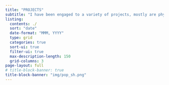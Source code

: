 ```yaml
---
title: "PROJECTS"
subtitle: "I have been engaged to a variety of projects, mostly are physical metrics and their impacts on bahaviors."
listing:
  contents: ./
  sort: "date"
  date-format: "MMM, YYYY"
  type: grid
  categories: true
  sort-ui: true
  filter-ui: true
  max-description-length: 150
  grid-columns: 3
page-layout: full
# title-block-banner: true
title-block-banner: "img/pop_sh.png"
---
```


<style>
.card {
  border-color: #aaaaaa;
  transition: box-shadow 0.2s ease-in-out;
}

.card:hover {
  border-color: #000000;
  border-width: thin;
  box-shadow: 0px 4px 8px rgba(0, 0, 0, 0.2);
}

.quarto-title-banner {
  background-position: 50% 40%;
  height: 200px;
}
</style>